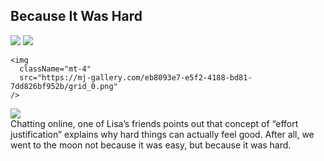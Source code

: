 <div className="m-5 p-5 bg-black rounded-md shadow-sm">

<h2 className="text-2xl font-bold mb-4 text-white">Because It Was Hard</h2>

<div class="grid grid-rows-1 grid-flow-col gap-4">
  <div class="row-span-3 gap-2">
    <img src="https://mj-gallery.com/873fd2eb-03f1-45e4-8155-2b442d23d741/grid_0.png" />
    <img
      className="mt-4"
      src="https://mj-gallery.com/02f75c24-f3eb-470f-9094-53851f403d9f/grid_0.png"
    />

    <img
      className="mt-4"
      src="https://mj-gallery.com/eb8093e7-e5f2-4188-bd81-7dd826bf952b/grid_0.png"
    />
  </div>
  <div class="col-span-2 ...">
    <img src="https://mj-gallery.com/57e2dec9-af84-40db-b646-66aa82c5f71d/grid_0.png" />
  </div>
  <div className="text-blue-200">Chatting online, one of Lisa’s friends points out that concept of “effort justification” explains why hard things can actually feel good. After all, we went to the moon not because it was easy, but because it was hard.</div>
</div>

</div>
